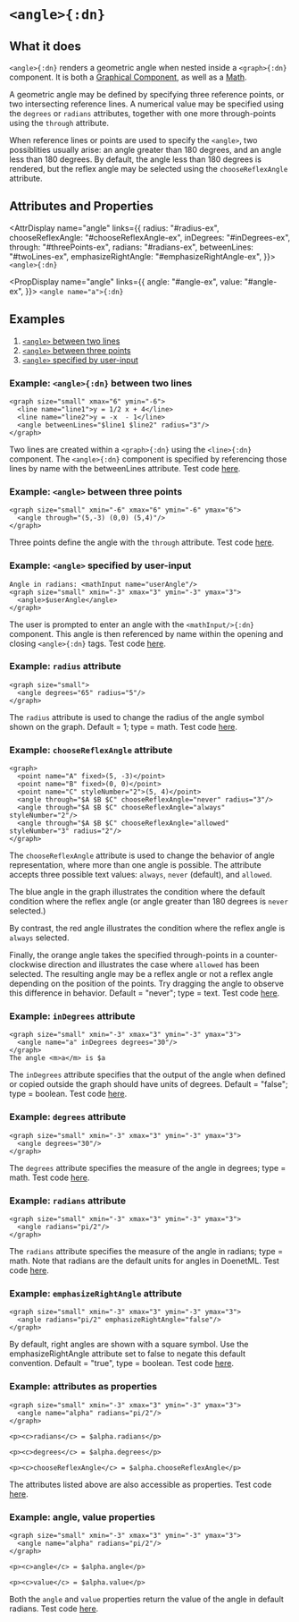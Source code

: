 
# `<angle>{:dn}`

## What it does
`<angle>{:dn}` renders a geometric angle when nested inside a `<graph>{:dn}` component. It is both a [Graphical Component](../componentClasses), as well as a [Math](../componentClasses). 

A geometric angle may be defined by specifying three reference points, or two intersecting reference lines. A numerical value may be specified using the `degrees` or `radians` attributes, together with one more through-points using the `through` attribute.

When reference lines or points are used to specify the `<angle>`, two possiblities usually arise: an angle greater than 180 degrees, and an angle less than 180 degrees.  By default, the angle less than 180 degrees is rendered, but the reflex angle may be selected using the `chooseReflexAngle` attribute.

## Attributes and Properties

<AttrDisplay name="angle" links={{
  radius: "#radius-ex",
  chooseReflexAngle: "#chooseReflexAngle-ex",
  inDegrees: "#inDegrees-ex",
  through: "#threePoints-ex",
  radians: "#radians-ex",
  betweenLines: "#twoLines-ex",
  emphasizeRightAngle: "#emphasizeRightAngle-ex",
}}>
`<angle>{:dn}`
</AttrDisplay>

<PropDisplay name="angle" links={{
  angle: "#angle-ex",
  value: "#angle-ex",
}}>
`<angle name="a">{:dn}`
</PropDisplay>

## Examples
1. [`<angle>` between two lines](#twoLines-ex)
2. [`<angle>` between three points](#threePoints-ex)
3. [`<angle>` specified by user-input](#userInput-ex)

<a id="twoLines-ex"></a>
### Example: `<angle>{:dn}` between two lines
```dn {4}
<graph size="small" xmax="6" ymin="-6">
  <line name="line1">y = 1/2 x + 4</line>
  <line name="line2">y = -x  - 1</line>
  <angle betweenLines="$line1 $line2" radius="3"/>
</graph>
```
Two lines are created within a `<graph>{:dn}` using the `<line>{:dn}` component. The `<angle>{:dn}` component is specified by referencing those lines by name with the betweenLines attribute. Test code [here](#test-code).

<a id="threePoints-ex"></a>
### Example: `<angle>` between three points
```dn
<graph size="small" xmin="-6" xmax="6" ymin="-6" ymax="6">
  <angle through="(5,-3) (0,0) (5,4)"/>
</graph>
```
Three points define the angle with the `through` attribute. Test code [here](#test-code).

<a id="userInput-ex"></a>
### Example: `<angle>` specified by user-input
```dn {3}
Angle in radians: <mathInput name="userAngle"/>
<graph size="small" xmin="-3" xmax="3" ymin="-3" ymax="3">
  <angle>$userAngle</angle>
</graph>
```
The user is prompted to enter an angle with the `<mathInput/>{:dn}` component. This angle is then referenced by name within the opening and closing `<angle>{:dn}` tags. Test code [here](#test-code).

<a id="radius-ex"></a>
### Example: `radius` attribute
```dn
<graph size="small">
  <angle degrees="65" radius="5"/>
</graph>
```
The `radius` attribute is used to change the radius of the angle symbol shown on the graph. Default = 1; type = math. Test code [here](#test-code).

<a id="chooseReflexAngle-ex"></a>
### Example: `chooseReflexAngle` attribute
```dn {5,6,7}
<graph>
  <point name="A" fixed>(5, -3)</point>
  <point name="B" fixed>(0, 0)</point>
  <point name="C" styleNumber="2">(5, 4)</point>
  <angle through="$A $B $C" chooseReflexAngle="never" radius="3"/>
  <angle through="$A $B $C" chooseReflexAngle="always" styleNumber="2"/>
  <angle through="$A $B $C" chooseReflexAngle="allowed" styleNumber="3" radius="2"/>
</graph>
```
The `chooseReflexAngle` attribute is used to change the behavior of angle representation, where more than one angle is possible. The attribute accepts three possible text values: `always`, `never` (default), and `allowed`.

The blue angle in the graph illustrates the condition where the default condition where the reflex angle (or angle greater than 
180 degrees is `never` selected.)

By contrast, the red angle illustrates the condition where the reflex angle is `always` selected.

Finally, the orange angle takes the specified through-points in a counter-clockwise direction and illustrates the case where `allowed` has been selected. The resulting angle may be a reflex angle or not a reflex angle depending on the position of the points. Try dragging the angle to observe this difference in behavior. Default = "never"; type = text. Test code [here](#test-code).

<a id="inDegrees-ex"></a>
### Example: `inDegrees` attribute
```dn
<graph size="small" xmin="-3" xmax="3" ymin="-3" ymax="3">
  <angle name="a" inDegrees degrees="30"/>
</graph>
The angle <m>a</m> is $a
```
The `inDegrees` attribute specifies that the output of the angle when defined or copied outside the graph should have units of degrees. Default = "false"; type = boolean. Test code [here](#test-code).

<a id="degrees-ex"></a>
### Example: `degrees` attribute
```dn
<graph size="small" xmin="-3" xmax="3" ymin="-3" ymax="3">
  <angle degrees="30"/>
</graph>
```
The `degrees` attribute specifies the measure of the angle in degrees; type = math. Test code [here](#test-code).

<a id="radians-ex"></a>
### Example: `radians` attribute
```dn
<graph size="small" xmin="-3" xmax="3" ymin="-3" ymax="3">
  <angle radians="pi/2"/>
</graph>
```
The `radians` attribute specifies the measure of the angle in radians; type = math. Note that radians are the default units for angles in DoenetML. Test code [here](#test-code).


<a id="emphasizeRightAngle-ex"></a>
### Example: `emphasizeRightAngle` attribute
```dn
<graph size="small" xmin="-3" xmax="3" ymin="-3" ymax="3">
  <angle radians="pi/2" emphasizeRightAngle="false"/>
</graph>
```
By default, right angles are shown with a square symbol. Use the emphasizeRightAngle attribute set to false to negate this default convention. Default = "true", type = boolean. Test code [here](#test-code).

<a id="attributesAsProps-ex"></a>
### Example: attributes as properties
```dn
<graph size="small" xmin="-3" xmax="3" ymin="-3" ymax="3">
  <angle name="alpha" radians="pi/2"/>
</graph>

<p><c>radians</c> = $alpha.radians</p>

<p><c>degrees</c> = $alpha.degrees</p>

<p><c>chooseReflexAngle</c> = $alpha.chooseReflexAngle</p>
```
The attributes listed above are also accessible as properties. Test code [here](#test-code).


<a id="angle-ex"></a>
### Example: angle, value properties
```dn
<graph size="small" xmin="-3" xmax="3" ymin="-3" ymax="3">
  <angle name="alpha" radians="pi/2"/>
</graph>

<p><c>angle</c> = $alpha.angle</p>

<p><c>value</c> = $alpha.value</p>
```
Both the `angle` and `value` properties return the value of the angle in default radians. Test code [here](#test-code).

<a id="test-code"></a>
